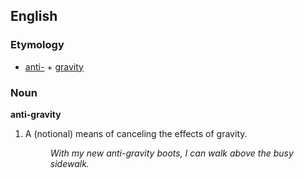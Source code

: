 ==English==
===Etymology===
*[[anti-]] + [[gravity]]

===Noun===
'''anti-gravity'''

# {{cattag|Science fiction}} A (notional) means of canceling the effects of gravity.
#:''With my new anti-gravity boots, I can walk above the busy sidewalk.''